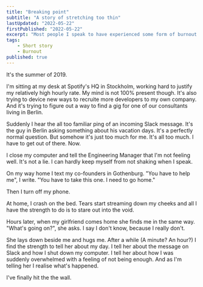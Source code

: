 ```yaml
---
title: "Breaking point"
subtitle: "A story of stretching too thin"
lastUpdated: "2022-05-22"
firstPublished: "2022-05-22"
excerpt: "Most people I speak to have experienced some form of burnout. This is my story of the day that it happened to me."
tags:
    - Short story
    - Burnout
published: true
---
```


It's the summer of 2019. 

I'm sitting at my desk at Spotify's HQ in Stockholm, working hard to justify my relatively high hourly rate. My mind is not 100% present though. It's also trying to device new ways to recruite more developers to my own company. And it's trying to figure out a way to find a gig for one of our consultants living in Berlin.

Suddenly I hear the all too familiar ping of an incoming Slack message. It's the guy in Berlin asking something about his vacation days. It's a perfectly normal question. But somehow it's just too much for me. It's all too much. I have to get out of there. Now.

I close my computer and tell the Engineering Manager that I'm not feeling well. It's not a lie. I can hardly keep myself from not shaking when I speak.

On my way home I text my co-founders in Gothenburg. "You have to help me", I write. "You have to take this one. I need to go home." 

Then I turn off my phone.

At home, I crash on the bed. Tears start streaming down my cheeks and all I have the strength to do is to stare out into the void.

Hours later, when my girlfriend comes home she finds me in the same way. "What's going on?", she asks. I say I don't know, because I really don't. 

She lays down beside me and hugs me. After a while (A minute? An hour?) I find the strength to tell her about my day. I tell her about the message on Slack and how I shut down my computer. I tell her about how I was suddenly overwhelmed with a feeling of not being enough. And as I'm telling her I realise what's happened.

I've finally hit the the wall.